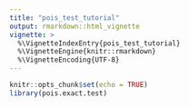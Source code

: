 ```yaml
---
title: "pois_test_tutorial"
output: rmarkdown::html_vignette
vignette: >
  %\VignetteIndexEntry{pois_test_tutorial}
  %\VignetteEngine{knitr::rmarkdown}
  %\VignetteEncoding{UTF-8}
---
```


```r
knitr::opts_chunk$set(echo = TRUE)
library(pois.exact.test)
```

